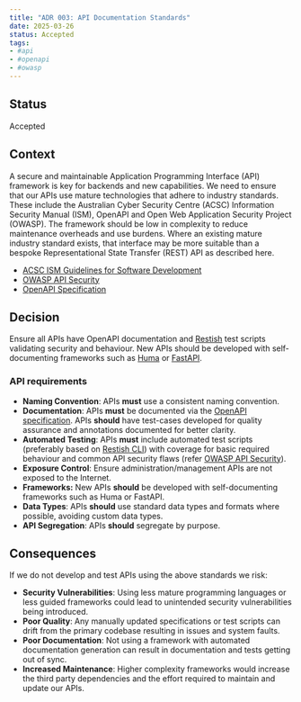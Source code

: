 ```yaml
---
title: "ADR 003: API Documentation Standards"
date: 2025-03-26
status: Accepted
tags:
- #api
- #openapi
- #owasp
---
```


## Status

Accepted

## Context

A secure and maintainable Application Programming Interface (API) framework is key for backends and new capabilities. We need to ensure that our APIs use mature technologies that adhere to industry standards. These include the Australian Cyber Security Centre (ACSC) Information Security Manual (ISM), OpenAPI and Open Web Application Security Project (OWASP). The framework should be low in complexity to reduce maintenance overheads and use burdens. Where an existing mature industry standard exists, that interface may be more suitable than a bespoke Representational State Transfer (REST) API as described here.

- [ACSC ISM Guidelines for Software Development](https://www.cyber.gov.au/resources-business-and-government/essential-cyber-security/ism/cyber-security-guidelines/guidelines-software-development)
- [OWASP API Security](https://owasp.org/www-project-api-security/)
- [OpenAPI Specification](https://spec.openapis.org/)

## Decision

Ensure all APIs have OpenAPI documentation and [Restish](https://rest.sh/#/openapi) test scripts validating security and behaviour. New APIs should be developed with self-documenting frameworks such as [Huma](https://huma.rocks/) or [FastAPI](https://fastapi.tiangolo.com/).

### API requirements

- **Naming Convention**: APIs **must** use a consistent naming convention.
- **Documentation**: APIs **must** be documented via the [OpenAPI specification](https://spec.openapis.org/). APIs **should** have test-cases developed for quality assurance and annotations documented for better clarity.
- **Automated Testing**: APIs **must** include automated test scripts (preferably based on [Restish CLI](https://rest.sh/)) with coverage for basic required behaviour and common API security flaws (refer [OWASP API Security](https://owasp.org/www-project-api-security/)).
- **Exposure Control**: Ensure administration/management APIs are not exposed to the Internet.
- **Frameworks:** New APIs **should** be developed with self-documenting frameworks such as Huma or FastAPI.
- **Data Types**: APIs **should** use standard data types and formats where possible, avoiding custom data types.
- **API Segregation**: APIs **should** segregate by purpose.

## Consequences

If we do not develop and test APIs using the above standards we risk:

- **Security Vulnerabilities**: Using less mature programming languages or less guided frameworks could lead to unintended security vulnerabilities being introduced.
- **Poor Quality**: Any manually updated specifications or test scripts can drift from the primary codebase resulting in issues and system faults.
- **Poor Documentation**: Not using a framework with automated documentation generation can result in documentation and tests getting out of sync.
- **Increased Maintenance**: Higher complexity frameworks would increase the third party dependencies and the effort required to maintain and update our APIs.
